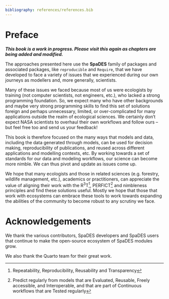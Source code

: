 ```yaml
---
bibliography: references/references.bib
---
```


# Preface {.unnumbered}

***This book is a work in progress. Please visit this again as chapters
are being added and modified.***

The approaches presented here use the **SpaDES** family of packages and
associated packages, like `reproducible` and `Require`, that we have
developed to face a variety of issues that we experienced during our own
journeys as modellers and, more generally, scientists.

Many of these issues we faced because most of us were ecologists by
training (not computer scientists, not engineers, etc.), who lacked a
strong programming foundation. So, we expect many who have other
backgrounds and maybe very strong programming skills to find this set of
solutions foreign and perhaps unnecessary, limited, or over-complicated
for many applications outside the realm of ecological sciences. We
certainly don't expect NASA scientists to overhaul their own workflows
and follow ours -- but feel free too and send us your feedback!

This book is therefore focused on the many ways that
models and data, including the data generated through models, can be
used for decision making, reproducibility of publications, and reused 
across different applications and modelling contexts, etc. 
By working towards a set of standards for our data and
modeling workflows, our science can become more nimble. We can thus
pivot and update as issues come up.

We hope that many ecologists and those in related sciences (e.g.
forestry, wildlife management, etc.), academics or practitioners, can
appreciate the value of aligning their work with the R^3^T[^1], PERFICT[^2] and 
nimbleness principles and find these solutions useful. Mostly we hope that
those that work with ecosystems can embrace these tools to work
towards expanding the abilities of the community 
to become robust to any scrutiny we face.

# Acknowledgements {.unnumbered}

We thank the various contributors, SpaDES developers and SpaDES users
that continue to make the open-source ecosystem of SpaDES modules grow.

We also thank the Quarto team for their great work.


[^1]: Repeatability, Reproducibility, Reusability and Transparency

[^2]: Predict regularly from models that are Evaluated, Reusable, 
    Freely accessible, and Interoperable, and that are part of 
    Continuous workflows that are Tested regularly
